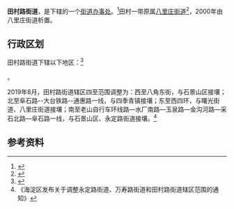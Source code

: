 {{中国乡级行政区
|景观照片文件名 = Jing Liang Plaza (20210513183328).jpg
|景观照片描述 = 京粮广场（2021年5月）
|汉语拼音 = 
|其他语言 = 
|其他语言名称 = 
|旧称 = 
|地名出处 = 辖区内的田村路
|位置图文件名 = 
|位置图描述 = 
|自定义图片= 
|建置时间 = 2000年3月30日（设街道）<ref>{{cite web|url=http://www.hdda.gov.cn/hddsj/2000nian/|title=2000年大事记|work=海淀档案馆|accessdate=2016-10-18}}{{dead link|date=2018年3月 |bot=InternetArchiveBot |fix-attempted=yes }}</ref>
|政府驻地 = 
|毗邻 = 海淀区[[四季青地区|四季青地区]]、[[曙光街道_(北京市)|曙光街道]]、[[八里庄街道_(海淀区)|八里庄街道]]、[[万寿路街道|万寿路街道]]、[[永定路街道_(北京市)|永定路街道]]、石景山区[[老山街道|老山街道]]、[[八角街道_(北京市)|八角街道]]
|总面积 = 
|总人口 = 
|总人口年份 = 
|常住人口 = 108088人<ref>{{cite web|url=http://zyk.bjhd.gov.cn/jbdt/auto4514_51808/auto4514_54025/auto4514/auto4514_54045/auto4514/202106/P020210607318472808814.pdf|title=北京市海淀区第七次全国人口普查公报|publisher=北京市海淀区统计局|date=2021-06-07|accessdate=2021-06-18|archive-date=2021-10-24|archive-url=https://web.archive.org/web/20211024041538/http://zyk.bjhd.gov.cn/jbdt/auto4514_51808/auto4514_54025/auto4514/auto4514_54045/auto4514/202106/P020210607318472808814.pdf|dead-url=no}}</ref>
|常住人口年份 = 2020
|人口密度 = 
|GDP = 
|GDP年份 = 
|邮政编码 = 
|电话区号 = 10
|官方网站 = 
|网站名称 = 
|11/01/08/021/000}}
'''田村路街道'''，是{{PRC admin/fullname|11/01/08/021/000|3}}下辖的一个[[街道办事处|街道办事处]]。<ref>{{PRC admin/ref sgc|{{PRC admin/parent|11/01/08/021/000}}}}</ref>田村一带原属[[八里庄街道_(海淀区)|八里庄街道]]<ref name="hddm">{{cite book|author=海淀区地名志编辑委员会|title=北京市海淀区地名志|year=1992|publisher=北京出版社|isbn=7-200-01890-2}}</ref>{{rp|34}}，2000年由八里庄街道析置。

== 行政区划 ==
田村路街道下辖以下地区：<ref>{{PRC admin/ref sgc|11/01/08/021/000}}</ref>

{{PRC admin/children|11/01/08/021/000}}。

2019年8月，田村路街道辖区四至范围调整为：西至八角东街，与石景山区接壤；北至阜石路--大台铁路--通惠路一线，与四季青镇接壤；东至西四环，与曙光街道、八里庄街道接壤；南至老山自行车环线路—水厂南路—玉泉路—金沟河路—采石北路—阜石路一线，与石景山区、永定路街道接壤。<ref>《海淀区发布关于调整永定路街道、万寿路街道和田村路街道辖区范围的通知》</ref>

== 参考资料 ==
{{Reflist|2}}

{{PRC admin/navcat|11/01/08/021/000}}